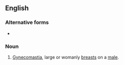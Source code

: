 {{also|mantit}}
==English==

===Alternative forms===
* {{l|en|man boob}}

===Noun===
{{en-noun|head=[[man]] [[tit]]}}
# {{lb|en|slang|vulgar}} [[gynecomastia|Gynecomastia]], large or womanly [[breast]]s on a [[male]].